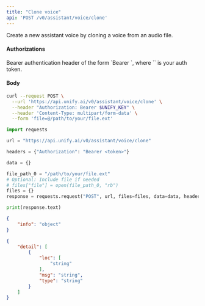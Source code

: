 ```yaml
---
title: "Clone voice"
api: 'POST /v0/assistant/voice/clone'
---
```

Create a new assistant voice by cloning a voice from an audio file.

#### Authorizations

<ParamField header="Authorization" type="string" required="true">
  Bearer authentication header of the form `Bearer <token>`, where `<token>` is your auth token.
</ParamField>

#### Body

<ParamField body="name" type="string" required="true">

</ParamField>

<ParamField body="language" type="string" required="true">

</ParamField>

<ParamField body="description" type="string | null" >

</ParamField>

<ParamField body="gender" type="string | null" >

</ParamField>

<ParamField body="provider" type="string"  default="cartesia">

</ParamField>

<ParamField body="file" type="binary" required="true">

</ParamField>

<RequestExample>

```bash cURL
curl --request POST \
  --url 'https://api.unify.ai/v0/assistant/voice/clone' \
  --header "Authorization: Bearer $UNIFY_KEY" \
  --header 'Content-Type: multipart/form-data' \
  --form 'file=@/path/to/your/file.ext'
```

```python Python
import requests

url = "https://api.unify.ai/v0/assistant/voice/clone"

headers = {"Authorization": "Bearer <token>"}

data = {}

file_path_0 = "/path/to/your/file.ext"
# Optional: Include file if needed
# files["file"] = open(file_path_0, "rb")
files = {}
response = requests.request("POST", url, files=files, data=data, headers=headers)

print(response.text)
```

</RequestExample>
<ResponseExample>

```json 201
{
    "info": "object"
}
```

```json 422
{
    "detail": [
        {
            "loc": [
                "string"
            ],
            "msg": "string",
            "type": "string"
        }
    ]
}
```

</ResponseExample>
